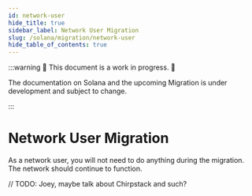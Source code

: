 ```yaml
---
id: network-user
hide_title: true
sidebar_label: Network User Migration
slug: /solana/migration/network-user
hide_table_of_contents: true
---
```



:::warning 🚧 This document is a work in progress. 🚧

The documentation on Solana and the upcoming Migration is under development and subject to change.

:::

# Network User Migration

As a network user, you will not need to do anything during the migration. The network should continue
to function.

// TODO: Joey, maybe talk about Chirpstack and such?
